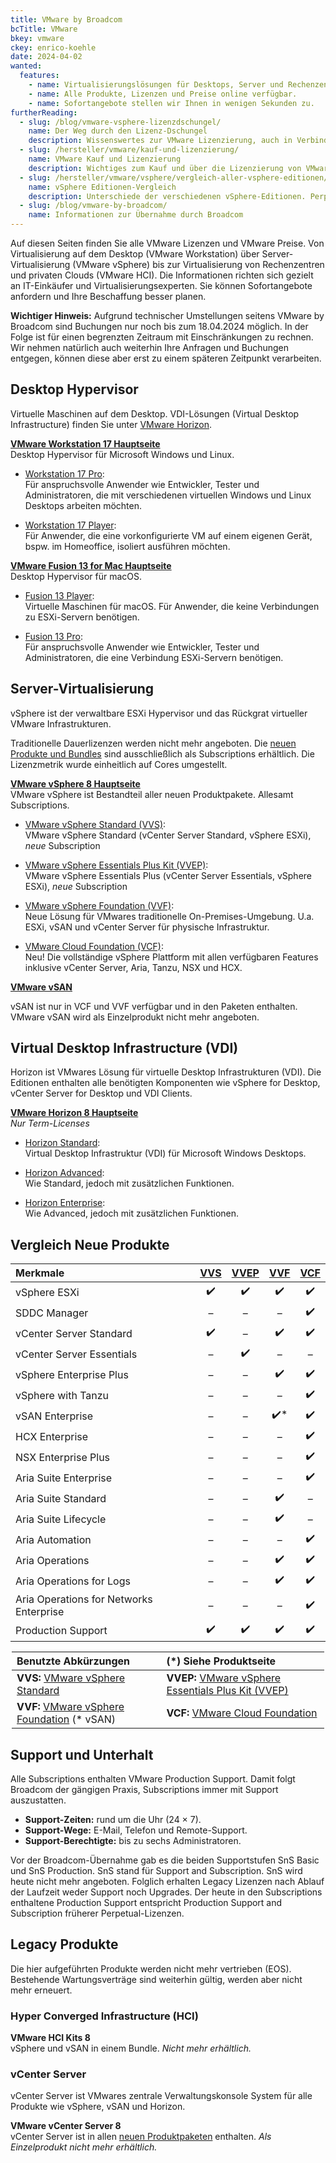 ```yaml
---
title: VMware by Broadcom
bcTitle: VMware
bkey: vmware
ckey: enrico-koehle
date: 2024-04-02
wanted:
  features:
    - name: Virtualisierungslösungen für Desktops, Server und Rechenzentren.
    - name: Alle Produkte, Lizenzen und Preise online verfügbar.
    - name: Sofortangebote stellen wir Ihnen in wenigen Sekunden zu.
furtherReading:
  - slug: /blog/vmware-vsphere-lizenzdschungel/
    name: Der Weg durch den Lizenz-Dschungel
    description: Wissenswertes zur VMware Lizenzierung, auch in Verbindung mit Microsoft Windows Servern.
  - slug: /hersteller/vmware/kauf-und-lizenzierung/
    name: VMware Kauf und Lizenzierung
    description: Wichtiges zum Kauf und über die Lizenzierung von VMware Produkten in der Form eines Nachschlagewerks.
  - slug: /hersteller/vmware/vsphere/vergleich-aller-vsphere-editionen/
    name: vSphere Editionen-Vergleich
    description: Unterschiede der verschiedenen vSphere-Editionen. Perpetual vs. Subscription und die Kits werden ebenfalls behandelt. Änderungen im Portfolio in 2024
  - slug: /blog/vmware-by-broadcom/
    name: Informationen zur Übernahme durch Broadcom
---
```


<Intro>

Auf diesen Seiten finden Sie alle VMware Lizenzen und VMware Preise. Von Virtualisierung auf dem Desktop (VMware Workstation) über Server-Virtualisierung (VMware vSphere) bis zur Virtualisierung von Rechenzentren und privaten Clouds (VMware HCI). Die Informationen richten sich gezielt an IT-Einkäufer und Virtualisierungsexperten. Sie können Sofortangebote anfordern und Ihre Beschaffung besser planen.

</Intro>

<TOC />


<Info type="strong">

**Wichtiger Hinweis:** Aufgrund technischer Umstellungen seitens VMware by Broadcom sind Buchungen nur noch bis zum 18.04.2024 möglich. In der Folge ist für einen begrenzten Zeitraum mit Einschränkungen zu rechnen.
Wir nehmen natürlich auch weiterhin Ihre Anfragen und Buchungen entgegen, können diese aber erst zu einem späteren Zeitpunkt verarbeiten.

</Info>



## Desktop Hypervisor

Virtuelle Maschinen auf dem Desktop. VDI-Lösungen (Virtual Desktop Infrastructure) finden Sie unter [VMware Horizon](/hersteller/vmware/horizon/).

<Info type="light">
<ArrowItem>

**[VMware Workstation 17 Hauptseite](/hersteller/vmware/workstation/)**<br />
Desktop Hypervisor für Microsoft Windows und Linux.

</ArrowItem>

</Info>

<ArrowList>

- [Workstation 17 Pro](/hersteller/vmware/workstation/):<br />
Für anspruchsvolle Anwender wie Entwickler, Tester und Administratoren, die mit verschiedenen virtuellen Windows und Linux Desktops arbeiten möchten.

- [Workstation 17 Player](/hersteller/vmware/workstation/player/):<br />
Für Anwender, die eine vorkonfigurierte VM auf einem eigenen Gerät, bspw. im Homeoffice, isoliert ausführen möchten.

</ArrowList>

<Info type="light">
<ArrowItem>

**[VMware Fusion 13 for Mac Hauptseite](/hersteller/vmware/fusion/)**<br />
Desktop Hypervisor für macOS.

</ArrowItem>
</Info>

<ArrowList>

- [Fusion 13 Player](/hersteller/vmware/fusion/player/):<br />
Virtuelle Maschinen für macOS. Für Anwender, die keine Verbindungen zu ESXi-Servern benötigen.

- [Fusion 13 Pro](/hersteller/vmware/fusion/pro/):<br />
Für anspruchsvolle Anwender wie Entwickler, Tester und Administratoren, die  eine Verbindung ESXi-Servern benötigen.

</ArrowList>

## Server-Virtualisierung

vSphere ist der verwaltbare ESXi Hypervisor und das Rückgrat virtueller VMware Infrastrukturen.

<Info>

Traditionelle Dauerlizenzen werden nicht mehr angeboten.
Die [neuen Produkte und Bundles](/hersteller/vmware/#vergleich-neue-produkte) sind ausschließlich als Subscriptions erhältlich. Die Lizenzmetrik wurde einheitlich auf Cores umgestellt.

</Info>


<Info type="light">
<ArrowItem>

**[VMware vSphere 8 Hauptseite](/hersteller/vmware/vsphere/)** <br />
  VMware vSphere ist Bestandteil aller neuen Produktpakete. Allesamt Subscriptions.

</ArrowItem>
</Info>


<ArrowList>

- [VMware vSphere Standard (VVS)](/hersteller/vmware/vsphere/standard/):<br />
  VMware vSphere Standard (vCenter Server Standard, vSphere ESXi), *neue* Subscription

- [VMware vSphere Essentials Plus Kit (VVEP)](/hersteller/vmware/vsphere/essentials-plus-kit/):<br />
  VMware vSphere Essentials Plus (vCenter Server Essentials, vSphere ESXi), *neue* Subscription

- [VMware vSphere Foundation (VVF)](/hersteller/vmware/vsphere-foundation/):<br />
  Neue Lösung für VMwares traditionelle On-Premises-Umgebung. U.a. ESXi, vSAN und vCenter Server für physische Infrastruktur.

- [VMware Cloud Foundation (VCF)](/hersteller/vmware/cloud-foundation/):<br />
  Neu! Die vollständige vSphere Plattform mit allen verfügbaren Features inklusive vCenter Server, Aria, Tanzu, NSX und HCX.

</ArrowList>

<Info type="light">
<ArrowItem>

**[VMware vSAN](/hersteller/vmware/vsan/)** <br />

  vSAN ist nur in VCF und VVF verfügbar und in den Paketen enthalten.
  VMware vSAN wird als Einzelprodukt nicht mehr angeboten.

</ArrowItem>
</Info>



## Virtual Desktop Infrastructure (VDI)

Horizon ist VMwares Lösung für virtuelle Desktop Infrastrukturen (VDI). Die Editionen enthalten alle benötigten Komponenten wie vSphere for Desktop, vCenter Server for Desktop und VDI Clients.

<Info type="light">
<ArrowItem>

**[VMware Horizon 8 Hauptseite](/hersteller/vmware/horizon/)** <br />
  *Nur Term-Licenses*

</ArrowItem>
</Info>

<ArrowList>

- [Horizon Standard](/hersteller/vmware/horizon/standard/):<br />
  Virtual Desktop Infrastruktur (VDI) für Microsoft Windows Desktops.

- [Horizon Advanced](/hersteller/vmware/horizon/advanced/):<br />
  Wie Standard, jedoch mit zusätzlichen Funktionen.

- [Horizon Enterprise](/hersteller/vmware/horizon/enterprise/):<br />
  Wie Advanced, jedoch mit zusätzlichen Funktionen.


</ArrowList>


## Vergleich Neue Produkte

| Merkmale | [VVS](/hersteller/vmware/vsphere/standard/) | [VVEP](/hersteller/vmware/vsphere/essentials-plus-kit/) | [VVF](/hersteller/vmware/vsphere-foundation/) | [VCF](/hersteller/vmware/cloud-foundation/) |
|:--- |:---:|:---:|:---:|:---:|
| vSphere ESXi | ✔️ | ✔️ | ✔️ | ✔️ |
| SDDC Manager | – | – | – | ✔️ |
| vCenter Server Standard | ✔️ | – | ✔️ | ✔️ |
| vCenter Server Essentials | – | ✔️ | – | – |
| vSphere Enterprise Plus | – | – | ✔️ | ✔️ |
| vSphere with Tanzu | – | – | – | ✔️ |
| vSAN Enterprise | – | – | ✔️* | ✔️ |
| HCX Enterprise | – | – | – | ✔️ |
| NSX Enterprise Plus | – | – | – | ✔️ |
| Aria Suite Enterprise | – | – | – | ✔️ |
| Aria Suite Standard | – | – | ✔️ | – |
| Aria Suite Lifecycle | – | – | ✔️ | – |
| Aria Automation | – | – | – | ✔️ |
| Aria Operations | – | – | ✔️ | ✔️ |
| Aria Operations for Logs | – | – | ✔️ | ✔️ |
| Aria Operations for Networks Enterprise | – | – | – | ✔️ |
| Production Support | ✔️ | ✔️ | ✔️ | ✔️ |


<Legend>

| Benutzte Abkürzungen | (*) Siehe Produktseite |
| :--- | :--- |
| **VVS:** [VMware vSphere Standard](/hersteller/vmware/vsphere/standard/) |  **VVEP:** [VMware vSphere Essentials Plus Kit (VVEP)](/hersteller/vmware/vsphere/essentials-plus-kit/) |
| **VVF:** [VMware vSphere Foundation](/hersteller/vmware/vsphere-foundation/) (* vSAN) | **VCF:** [VMware Cloud Foundation](/hersteller/vmware/cloud-foundation/)  |

</Legend>


## Support und Unterhalt

Alle Subscriptions enthalten VMware Production Support. Damit folgt Broadcom der gängigen Praxis, Subscriptions immer mit Support auszustatten.

- **Support-Zeiten:** rund um die Uhr (24 × 7).
- **Support-Wege:** E-Mail, Telefon und Remote-Support.
- **Support-Berechtigte:** bis zu sechs Administratoren.

Vor der Broadcom-Übernahme gab es die beiden Supportstufen SnS Basic und SnS Production. SnS stand für Support and Subscription. SnS wird heute nicht mehr angeboten. Folglich erhalten Legacy Lizenzen nach Ablauf der Laufzeit weder Support noch Upgrades. Der heute in den Subscriptions enthaltene Production Support entspricht Production Support and Subscription früherer Perpetual-Lizenzen.



## Legacy Produkte

Die hier aufgeführten Produkte werden nicht mehr vertrieben (EOS).
Bestehende Wartungsverträge sind weiterhin gültig, werden aber nicht mehr erneuert.


### Hyper Converged Infrastructure (HCI)

<Info type="light">

**VMware HCI Kits 8** <br />
  vSphere und vSAN in einem Bundle. *Nicht mehr erhältlich.*

</Info>


### vCenter Server

vCenter Server ist VMwares zentrale Verwaltungskonsole System für alle Produkte wie vSphere, vSAN und Horizon.

<Info type="light">

**VMware vCenter Server 8** <br />
vCenter Server ist in allen [neuen Produktpaketen](#vergleich-neue-produkte) enthalten. *Als Einzelprodukt nicht mehr erhältlich.*

</Info>



<GetInTouch theme="light" />
